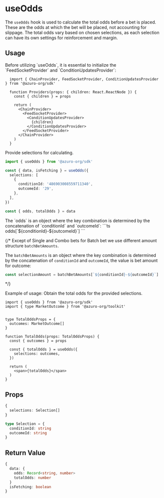 
# useOdds

The `useOdds` hook is used to calculate the total odds before a bet is placed. These are the odds at which the bet will be placed, not accounting for slippage. The total odds vary based on chosen selections, as each selection can have its own settings for reinforcement and margin.

## Usage

<Callout type="warning">
  Before utilizing `useOdds`, it is essential to initialize the `FeedSocketProvider` and `ConditionUpdatesProvider`:

  ```tsx
    import { ChainProvider, FeedSocketProvider, ConditionUpdatesProvider } from '@azuro-org/sdk'

    function Providers(props: { children: React.ReactNode }) {
      const { children } = props

      return (
        <ChainProvider>
          <FeedSocketProvider>
            <ConditionUpdatesProvider>
              {children}
            </ConditionUpdatesProvider>
          </FeedSocketProvider>
        </ChainProvider>
      )
    }
  ```
</Callout>

Provide selections for calculating.

```ts
import { useOdds } from '@azuro-org/sdk'

const { data, isFetching } = useOdds({
  selections: [
    {
      conditionId: '486903008559711340',
      outcomeId: '29',
    },  
  ],
})

const { odds, totalOdds } = data
```

<Callout type="info">
The `odds` is an object where the key combination is determined by the concatenation of `conditionId` and `outcomeId`:
```ts
odds[`${conditionId}-${outcomeId}`]
```
</Callout>

{/* <Callout type="info">
Except of Single and Combo bets for Batch bet we use different amount structure `batchBetAmounts`.

The `batchBetAmounts` is an object where the key combination is determined by the concatenation of `conditionId` and `outcomeId`, the value is bet amount for outcome:
```ts
const selectionAmount = batchBetAmounts[`${conditionId}-${outcomeId}`]
```
</Callout> */}

<Callout type="info">
Example of usage: Obtain the total odds for the provided selections.

```tsx
import { useOdds } from '@azuro-org/sdk'
import { type MarketOutcome } from '@azuro-org/toolkit'


type TotalOddsProps = {
  outcomes: MarketOutcome[]
}

function TotalOdds(props: TotalOddsProps) {
  const { outcomes } = props

  const { totalOdds } = useOdds({
    selections: outcomes,
  })

  return (
    <span>{totalOdds}</span>
  )
}
```
</Callout>

## Props
```ts
{
  selections: Selection[]
}
```

```ts
type Selection = {
  conditionId: string
  outcomeId: string
}
```

## Return Value

```ts
{
  data: {
    odds: Record<string, number>
    totalOdds: number
  }
  isFetching: boolean
}
```
